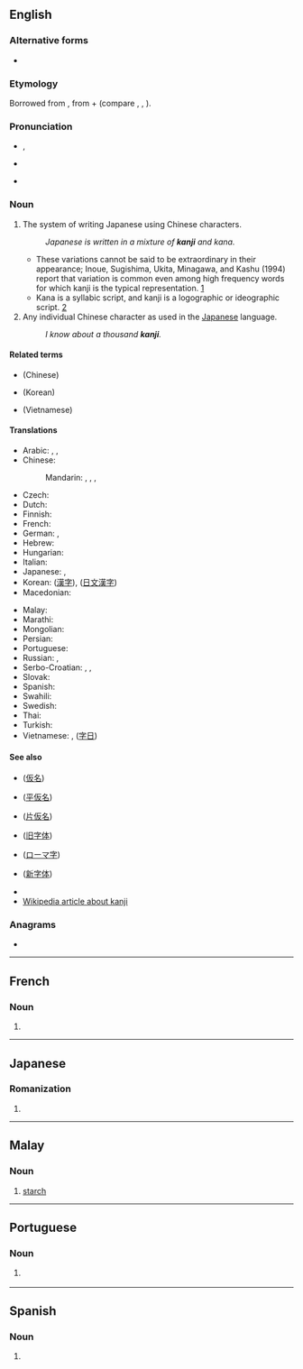 {{also|Kanji}}
==English==
{{wikipedia}}

===Alternative forms===
* {{l|en|Kanji}}

===Etymology===
Borrowed from {{bor|en|ja|漢字|tr=kanji|t=Chinese characters}}, from {{der|en|ltc|漢|tr=xàn|t=Han dynasty, China}} + {{m|ltc|字|tr=dzì|t=[written] character}} (compare {{cog|ko|한자}}, {{cog|cmn|汉字|tr=hànzì}}, {{cog|vi|Hán tự}}).

===Pronunciation===
* {{enPR|kănji}}, {{IPA|/ˈkændʒi/|lang=en}}
* {{a|Australia}} {{IPA|/ˈkaːndʒi/|lang=en}}
* {{rhymes|ændʒi|lang=en}}

===Noun===
{{en-noun|kanji|kanjis}}

# {{lb|en|uncountable}} The system of writing Japanese using Chinese characters.
#: ''Japanese is written in a mixture of '''kanji''' and kana.''
#* These variations cannot be said to be extraordinary in their appearance; Inoue, Sugishima, Ukita, Minagawa, and Kashu (1994) report that variation is common even among high frequency words for which kanji is the typical representation. [https://books.google.co.uk/books?id=eTk6AAAAQBAJ&pg=PA99&dq=%22kanji+is+the+typical+representation%22]
#* Kana is a syllabic script, and kanji is a logographic or ideographic script. [https://books.google.co.uk/books?id=Ip5cAgAAQBAJ&pg=PA226&dq=%22kanji%22]
# Any individual Chinese character as used in the [[Japanese]] language.
#: ''I know about a thousand '''kanji'''.''

====Related terms====
* {{l|en|Hanzi}} (Chinese)
* {{l|en|hanja}} (Korean)
* {{l|en|Hán tự}} (Vietnamese)

====Translations====
{{trans-top|Chinese characters in Japanese context}}
* Arabic: {{t+|ar|كَانْجِي|m}}, {{t|ar|طَابِع يَابَانِيّ|m}}, {{t|ar|حَرْف يَابَانِيّ|m}}
* Chinese:
*: Mandarin: {{qualifier|when used in Japanese}} {{t|cmn|日本漢字|sc=Hani}}, {{t|cmn|日本汉字|tr=Rìběn hànzì|sc=Hani}}, {{qualifier|any Chinese character}} {{t+|cmn|漢字|sc=Hani}}, {{t+|cmn|汉字|tr=hànzì|sc=Hani}}
* Czech: {{t+|cs|kandži|m}}
* Dutch: {{t+|nl|kanji|n}}
* Finnish: {{t+|fi|kanji}}
* French: {{t+|fr|kanji|m}}
* German: {{t+|de|Kanji|n}}, {{t|de|japanisches Zeichen|n}}
* Hebrew: {{t|he|קאנג'י}}
* Hungarian: {{t+|hu|kandzsi}}
* Italian: {{t+|it|kanji|m}}
* Japanese: {{qualifier|any Chinese character}} {{t+|ja|漢字|tr=かんじ, kanji}}, {{qualifier|specifically Chinese characters used in Japan}} {{t|ja|[[日本]][[における]][[漢字]]|tr=Nihon ni okeru kanji}}
* Korean: {{qualifier|any Chinese character}} {{t+|ko|한자}} ([[漢字]]), {{t|ko|일문 한자}} ([[日文漢字]])
* Macedonian: {{t|mk|канџи|m|tr=kandží}}
{{trans-mid}}
* Malay: {{t+|ms|kanji}}
* Marathi: {{t|mr|कान्जी|n|tr=kānjī|sc=Deva}}
* Mongolian: {{t|mn|канжи|sc=Cyrl}}
* Persian: {{t|fa|کانجی|tr=kânji}}
* Portuguese: {{t+|pt|kanji|m}}
* Russian: {{t+|ru|кандзи́|m}}, {{t|ru|[[япо́нский]] [[иеро́глиф]]|m}}
* Serbo-Croatian: {{t|sh|канђи|m|sc=Cyrl}}, {{t|sh|kanđi|m}}, {{t|sh|kanji|m}}
* Slovak: {{t|sk|kandži|m}}
* Spanish: {{t|es|carácter japonés|m}}
* Swahili: {{t|sw|kanji}}
* Swedish: {{t+|sv|kanji}}
* Thai: {{t+|th|คันจิ|tr=kan-jì}}
* Turkish: {{t|tr|kanji}}
* Vietnamese: {{t|vi|Chữ Kanji}}, {{t|vi|chữ Nhật}} ([[字日]])
{{trans-bottom}}

====See also====
* {{l|en|kana}} ([[仮名]])
* {{l|en|hiragana}} ([[平]][[仮名]])
* {{l|en|katakana}} ([[片仮名]])
* {{l|en|kyūjitai}} ([[旧字体]])
* {{l|en|romaji}} ([[ローマ字]])
* {{l|en|shinjitai}} ([[新字体]])
* {{l|en|Appendix:Jōyō kanji by reading}}
* [[w:Kanji|Wikipedia article about kanji]]

===Anagrams===
* {{anagrams|en|Kajin}}

----

==French==

===Noun===
{{fr-noun|m}}

# {{l|en|kanji}}

----

==Japanese==

===Romanization===
{{ja-romaji}}

# {{ja-romanization of|かんじ}}

----

==Malay==

===Noun===
{{head|ms|noun}}

# [[starch]]

----

==Portuguese==

===Noun===
{{pt-noun|m}}

# {{l|en|kanji}} {{gloss|Chinese characters in Japanese context}}

----

==Spanish==

===Noun===
{{es-noun|m}}

# {{l|en|kanji}}